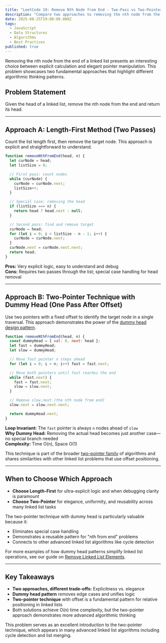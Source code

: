 ```yaml
---
title: "LeetCode 19: Remove Nth Node from End - Two-Pass vs Two-Pointer Solutions"
description: "Compare two approaches to removing the nth node from the end of a linked list: explicit length counting versus elegant two-pointer technique with dummy head pattern."
date: 2025-08-25T19:00:00.000Z
tags:
  - JavaScript
  - Data Structures
  - Algorithms
  - Best Practices
published: true
---
```


Removing the nth node from the end of a linked list presents an interesting choice between explicit calculation and elegant pointer manipulation. This problem showcases two fundamental approaches that highlight different algorithmic thinking patterns.

## Problem Statement

Given the head of a linked list, remove the nth node from the end and return its head.

---

## Approach A: Length-First Method (Two Passes)

Count the list length first, then remove the target node. This approach is explicit and straightforward to understand.

```js
function removeNthFromEnd(head, n) {
  let curNode = head;
  let listSize = 0;

  // First pass: count nodes
  while (curNode) {
    curNode = curNode.next;
    listSize++;
  }

  // Special case: removing the head
  if (listSize === n) {
    return head ? head.next : null;
  }

  // Second pass: find and remove target
  curNode = head;
  for (let i = 0; i < listSize - n - 1; i++) {
    curNode = curNode.next;
  }
  curNode.next = curNode.next.next;
  return head;
}
```

**Pros:** Very explicit logic, easy to understand and debug  
**Cons:** Requires two passes through the list; special case handling for head removal

---

## Approach B: Two-Pointer Technique with Dummy Head (One Pass After Offset)

Use two pointers with a fixed offset to identify the target node in a single traversal. This approach demonstrates the power of the [dummy head design pattern](/blog/dummy-head-design-pattern).

```js
function removeNthFromEnd(head, n) {
  const dummyHead = { val: 0, next: head };
  let fast = dummyHead;
  let slow = dummyHead;

  // Move fast pointer n steps ahead
  for (let i = 0; i < n; i++) fast = fast.next;

  // Move both pointers until fast reaches the end
  while (fast.next) {
    fast = fast.next;
    slow = slow.next;
  }

  // Remove slow.next (the nth node from end)
  slow.next = slow.next.next;

  return dummyHead.next;
}
```

**Loop Invariant:** The `fast` pointer is always `n` nodes ahead of `slow`  
**Why Dummy Head:** Removing the actual head becomes just another case—no special branch needed  
**Complexity:** Time O(n), Space O(1)

This technique is part of the broader [two-pointer family](/blog/two-pointers) of algorithms and shares similarities with other linked list problems that use offset positioning.

---

## When to Choose Which Approach

- **Choose Length-First** for ultra-explicit logic and when debugging clarity is paramount
- **Choose Two-Pointer** for elegance, uniformity, and reusability across many linked list tasks

The two-pointer technique with dummy head is particularly valuable because it:
- Eliminates special case handling
- Demonstrates a reusable pattern for "nth from end" problems
- Connects to other advanced linked list algorithms like cycle detection

For more examples of how dummy head patterns simplify linked list operations, see our guide on [Remove Linked List Elements](/blog/remove-linked-list-elements).

---

## Key Takeaways

- **Two approaches, different trade-offs:** Explicitness vs. elegance
- **Dummy head pattern** removes edge cases and unifies logic
- **Two-pointer technique** with offset is a fundamental pattern for relative positioning in linked lists
- Both solutions achieve O(n) time complexity, but the two-pointer approach demonstrates more advanced algorithmic thinking

This problem serves as an excellent introduction to the two-pointer technique, which appears in many advanced linked list algorithms including cycle detection and list merging.
